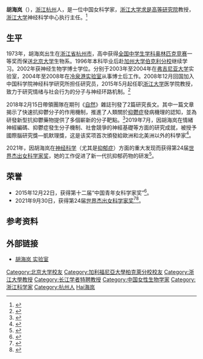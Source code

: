 {{Infobox person
| 图像       = File:Hailan-Hu-SfN.jpg
| 图像说明   = 
| 姓名       = 胡海岚
| 本名       = 
| 出生日期   = {{birth year and age|1973}}
| 出生地     = {{CHN}}[[浙江省|浙江省]][[杭州市|杭州市]]
| 死亡日期   = <!--卒年在前生年在后{{death date and age|}} 或 {{death year and age| }}  -->
| 死亡地     = 
| 政党       = 
| 政治运动   = 
| 别名       = 
| 种族       = 汉族
| 母校       = [[北京大学|北京大学]]<br>[[加州大学伯克利分校|加州大学伯克利分校]]
| 职业       = 科学家
| 活跃时期   = 
| 组织       = 
| 机构       = 
| 研究领域   = 神经科学
| 知名于     = 
| 知名作品   = 
| 宗教信仰   = 
| 配偶       = <!--{{marriage|姓名|年份}} -->
| 子女       = 
| 父母       = 
| 亲属       = 
| 受影响于   = 
| 影响于     = 
| 获奖       = <!--  {{Awards|award= |year= |title= }} -->
| 网站       = <!-- {{URL| }} -->
}}
'''胡海岚'''（{{bd|1973年|||catIdx=Hu胡海岚}}），[[浙江省|浙江]][[杭州市|杭州]]人，是一位中国女科学家，[[浙江大学求是高等研究院|浙江大学求是高等研究院]]教授，[[浙江大学|浙江大学]]神经科学中心执行主任。<ref>{{Cite web |url=http://www.hailanhu-lab.net/zw/index.php?c=article&a=type&tid=27 |title=胡海岚實驗室 |access-date=2019-05-20 |archive-date=2020-09-23 |archive-url=https://web.archive.org/web/20200923033438/http://hailanhu-lab.net/zw/index.php?c=article&a=type&tid=27 |dead-url=no }}</ref>

== 生平 ==
1973年，胡海岚出生在[[浙江省|浙江省]][[杭州市|杭州市]]，高中获得[[全国中学生学科奥林匹克竞赛|全国中学生学科奥林匹克竞赛]]一等奖而保送[[北京大学|北京大学]]生物系。1996年本科毕业后赴[[加州大学伯克利分校|加州大学伯克利分校]]继续学习。2002年获神经生物学博士学位。分别于2003年至2004年在[[弗吉尼亚大学|弗吉尼亚大学]]实验室，2004年至2008年在[[冷泉港實驗室|冷泉港实验室]]从事博士后工作。2008年12月回国加入中国科学院神经科学研究所担任研究员，2015年5月起任职[[浙江大学|浙江大学]]医学院教授，致力于研究情绪与社会行为的分子与神经环路机制。<ref>{{cite news|title=胡海岚：执著 奉献 追梦 ——我的中国科研之路|url=http://www.cas.cn/zt/sszt/jnbr/yxzw/201412/t20141202_4266144.shtml|accessdate=2016-01-01|work=中国科学院}}{{Dead link|date=2019年11月 |bot=InternetArchiveBot |fix-attempted=yes }}</ref>

2018年2月15日帶領團隊在期刊《[[自然_(期刊)|自然]]》雜誌刊發了2篇研究長文。其中一篇文章揭示了快速抗抑鬱分子的作用機制，推進了人類關於[[抑鬱症|抑鬱症]]發病機理的認知，並為研發新型抗抑鬱藥物提供了多個嶄新的分子靶點。<ref>{{Cite web |url=https://www.ettoday.net/news/20190719/1493555.htm |title=「正妹科學家」獲國際大獎 |access-date=2019-07-19 |archive-date=2019-07-19 |archive-url=https://web.archive.org/web/20190719040227/https://www.ettoday.net/news/20190719/1493555.htm |dead-url=no }}</ref>2019年7月，因胡海岚在情緒神經編碼、抑鬱症發生分子機制、社會競爭的神經基礎等方面的研究成就，被授予國際腦研究獎—凱默理獎，这是该奖项首次頒發給歐洲和北美洲以外的科學家<ref>{{Cite web |url=https://www.hk01.com/%E8%AD%B0%E4%BA%8B%E5%BB%B3/353512/%E4%BA%9E%E6%B4%B2%E9%A6%96%E4%BD%8D-%E6%B5%99%E6%B1%9F%E5%A4%A7%E5%AD%B8%E6%95%99%E6%8E%88%E7%8D%B2-%E5%9C%8B%E9%9A%9B%E8%85%A6%E7%A0%94%E7%A9%B6%E7%B5%84%E7%B9%94-%E5%87%B1%E9%BB%98%E7%90%86%E7%8D%8E |title=亞洲首位-凱默理獎 |access-date=2019-07-19 |archive-date=2019-07-19 |archive-url=https://web.archive.org/web/20190719035655/https://www.hk01.com/%E8%AD%B0%E4%BA%8B%E5%BB%B3/353512/%E4%BA%9E%E6%B4%B2%E9%A6%96%E4%BD%8D-%E6%B5%99%E6%B1%9F%E5%A4%A7%E5%AD%B8%E6%95%99%E6%8E%88%E7%8D%B2-%E5%9C%8B%E9%9A%9B%E8%85%A6%E7%A0%94%E7%A9%B6%E7%B5%84%E7%B9%94-%E5%87%B1%E9%BB%98%E7%90%86%E7%8D%8E |dead-url=no }}</ref>。

2021年，因胡海岚在[[神经科学|神经科学]]（尤其是[[情感障礙|抑郁症]]）方面的重大发现而获得第24届[[世界杰出女科学家成就奖|世界杰出女科学家奖]]，她的工作促进了新一代抗抑郁药物的研发<ref name=":0">{{Cite web|title=欧莱雅-联合国教科文组织杰出女科学奖表彰五人，她们在生命和环境科学领域做出开创性研究|url=https://zh.unesco.org/news/ou-lai-ya-lian-he-guo-jiao-ke-wen-zu-zhi-jie-chu-nu-ke-xue-jiang-biao-zhang-wu-ren-ta-men-zai|access-date=2021-10-03|date=2021-09-30|last=|work=[[UNESCO|UNESCO]]|archive-date=2021-12-15|archive-url=https://web.archive.org/web/20211215023940/https://zh.unesco.org/news/ou-lai-ya-lian-he-guo-jiao-ke-wen-zu-zhi-jie-chu-nu-ke-xue-jiang-biao-zhang-wu-ren-ta-men-zai|dead-url=no}}</ref>。

==荣誉==
*2015年12月22日，获得第十二届“中国青年女科学家奖”<ref>{{cite news|title=9位女科学家获2015年“中国青年女科学家奖”|url=http://www.guancha.cn/Science/2015_12_24_345854_s.shtml|accessdate=2016-01-01|agency=观察者网|date=2015-12-24|archive-date=2017-12-15|archive-url=https://web.archive.org/web/20171215204403/http://www.guancha.cn/Science/2015_12_24_345854_s.shtml|dead-url=no}}</ref>。
*2021年9月30日，获得第24届[[世界杰出女科学家成就奖|世界杰出女科学家奖]]<ref>{{Cite web|title=浙大女教授获第24届世界杰出女科学家奖|url=https://www.thepaper.cn/newsDetail_forward_14772733|access-date=2021-10-03|author=马力|date=2021-10-03|work=澎湃新闻|publisher=[[央视新闻|央视新闻]]|archive-date=2021-11-05|archive-url=https://web.archive.org/web/20211105023036/https://www.thepaper.cn/newsDetail_forward_14772733|dead-url=no}}</ref><ref name=":0">{{Cite web|title=欧莱雅-联合国教科文组织杰出女科学奖表彰五人，她们在生命和环境科学领域做出开创性研究|url=https://zh.unesco.org/news/ou-lai-ya-lian-he-guo-jiao-ke-wen-zu-zhi-jie-chu-nu-ke-xue-jiang-biao-zhang-wu-ren-ta-men-zai|access-date=2021-10-03|date=2021-09-30|last=|work=[[UNESCO|UNESCO]]|archive-date=2021-12-15|archive-url=https://web.archive.org/web/20211215023940/https://zh.unesco.org/news/ou-lai-ya-lian-he-guo-jiao-ke-wen-zu-zhi-jie-chu-nu-ke-xue-jiang-biao-zhang-wu-ren-ta-men-zai|dead-url=no}}</ref>。

== 参考资料 ==
{{reflist}}

== 外部链接 ==
* [http://www.hailanhu-lab.net/zw/index.php?c=article&a=type&tid=27 胡海岚 实验室] {{Wayback|url=http://www.hailanhu-lab.net/zw/index.php?c=article&a=type&tid=27 |date=20200923033438 }}
{{2015年度“长江学者奖励计划”特聘教授}}
{{Authority control}}
{{DEFAULTSORT:Hu胡}}
[[Category:北京大学校友|Category:北京大学校友]]
[[Category:加利福尼亞大學柏克萊分校校友|Category:加利福尼亞大學柏克萊分校校友]]
[[Category:浙江大學教授|Category:浙江大學教授]]
[[Category:长江学者特聘教授|Category:长江学者特聘教授]]
[[Category:中国女性生物学家|Category:中国女性生物学家]]
[[Category:浙江科学家|Category:浙江科学家]]
[[Category:杭州人|Category:杭州人]]
[[Category:胡姓|Hai海岚]]